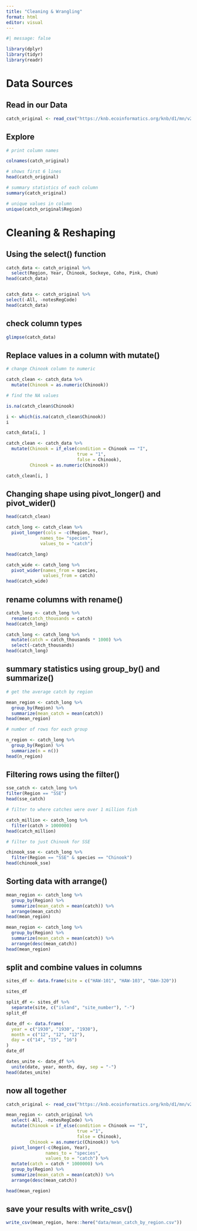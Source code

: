 ```yaml
---
title: "Cleaning & Wrangling"
format: html
editor: visual
---
```


```r
#| message: false

library(dplyr)
library(tidyr)
library(readr)


```

# Data Sources

## Read in our Data

```r
catch_original <- read_csv("https://knb.ecoinformatics.org/knb/d1/mn/v2/object/df35b.302.1")
```

## Explore

```r
# print column names

colnames(catch_original)

# shows first 6 lines
head(catch_original)

# summary statistics of each column
summary(catch_original)

# unique values in column
unique(catch_original$Region)
```

# Cleaning & Reshaping

## Using the select() function

```r
catch_data <- catch_original %>%
  select(Region, Year, Chinook, Sockeye, Coho, Pink, Chum)
head(catch_data)


catch_data <- catch_original %>%
select(-All, -notesRegCode)
head(catch_data)
```

## check column types

```r
glimpse(catch_data)
```

## Replace values in a column with mutate()

```r
# change Chinook column to numeric

catch_clean <- catch_data %>%
  mutate(Chinook = as.numeric(Chinook))
```

```r
# find the NA values

is.na(catch_clean$Chinook)

i <- which(is.na(catch_clean$Chinook))
i

catch_data[i, ]

catch_clean <- catch_data %>%
  mutate(Chinook = if_else(condition = Chinook == "I",
                           true = "1",
                           false = Chinook),
         Chinook = as.numeric(Chinook))

catch_clean[i, ]
```

## Changing shape using pivot_longer() and pivot_wider()

```r
head(catch_clean)

catch_long <- catch_clean %>%
  pivot_longer(cols = -c(Region, Year),
             names_to= "species",
             values_to = "catch")

head(catch_long)
```

```r
catch_wide <- catch_long %>%
  pivot_wider(names_from = species, 
              values_from = catch)
head(catch_wide)
```

## rename columns with rename()

```r
catch_long <- catch_long %>%
  rename(catch_thousands = catch)
head(catch_long)
```

```r

catch_long <- catch_long %>%
  mutate(catch = catch_thousands * 1000) %>%
  select(-catch_thousands)
head(catch_long)
```

## summary statistics using group_by() and summarize()

```r
# get the average catch by region

mean_region <- catch_long %>%
  group_by(Region) %>%
  summarize(mean_catch = mean(catch))
head(mean_region)

# number of rows for each group 

n_region <- catch_long %>%
  group_by(Region) %>%
  summarize(n = n())
head(n_region)
```

## Filtering rows using the filter()

```r
sse_catch <- catch_long %>%
filter(Region == "SSE")
head(sse_catch)

# filter to where catches were over 1 million fish 

catch_million <- catch_long %>%
  filter(catch > 1000000)
head(catch_million)

# filter to just Chinook for SSE

chinook_sse <- catch_long %>%
  filter(Region == "SSE" & species == "Chinook")
head(chinook_sse)

```

## Sorting data with arrange()

```r
mean_region <- catch_long %>%
  group_by(Region) %>%
  summarize(mean_catch = mean(catch)) %>%
  arrange(mean_catch)
head(mean_region)

mean_region <- catch_long %>%
  group_by(Region) %>%
  summarize(mean_catch = mean(catch)) %>%
  arrange(desc(mean_catch))
head(mean_region)


```

## split and combine values in columns

```r
sites_df <- data.frame(site = c("HAW-101", "HAW-103", "OAH-320"))

sites_df

split_df <- sites_df %>%
  separate(site, c("island", "site_number"), "-")
split_df

```

```r
date_df <- data.frame(
  year = c("1930", "1930", "1930"),
  month = c("12", "12", "12"),
  day = c("14", "15", "16")
)
date_df

dates_unite <- date_df %>%
  unite(date, year, month, day, sep = "-")
head(dates_unite)
```

## now all together

```r
catch_original <- read_csv("https://knb.ecoinformatics.org/knb/d1/mn/v2/object/df35b.302.1")

mean_region <- catch_original %>%
  select(-All, -notesRegCode) %>%
  mutate(Chinook = if_else(condition = Chinook == "I", 
                           true ="1", 
                           false = Chinook),
         Chinook = as.numeric(Chinook)) %>%
  pivot_longer(-c(Region, Year),
               names_to = "species",
               values_to = "catch") %>%
  mutate(catch = catch * 1000000) %>%
  group_by(Region) %>%
  summarize(mean_catch = mean(catch)) %>%
  arrange(desc(mean_catch))

head(mean_region)

```

## save your results with write_csv()

```r
write_csv(mean_region, here::here("data/mean_catch_by_region.csv"))

```
